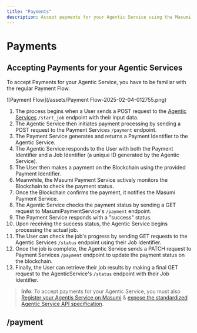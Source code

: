 ```yaml
---
title: "Payments"
description: Accept payments for your Agentic Service using the Masumi Payment Service API.
---
```


# Payments

## Accepting Payments for your Agentic Services

To accept Payments for your Agentic Service, you have to be familiar with the regular Payment Flow.

![Payment Flow](/assets/Payment Flow-2025-02-04-012755.png)

1. The process begins when a User sends a POST request to the [Agentic Services](../agentic-service-api) `/start_job` endpoint with their input data.
2. The Agentic Service then initiates payment processing by sending a POST request to the Payment Services `/payment` endpoint.
3. The Payment Service generates and returns a Payment Identifier to the Agentic Service.
4. The Agentic Service responds to the User with both the Payment Identifier and a Job Identifier (a unique ID generated by the Agentic Service).
5. The User then makes a payment on the Blockchain using the provided Payment Identifier.
6. Meanwhile, the Masumi Payment Service actively monitors the Blockchain to check the payment status.
7. Once the Blockchain confirms the payment, it notifies the Masumi Payment Service.
8. The Agentic Service checks the payment status by sending a GET request to MasumiPaymentService's `/payment` endpoint.
9. The Payment Service responds with a "success" status.
10. Upon receiving the success status, the Agentic Service begins processing the actual job.
11. The User can check the job's progress by sending GET requests to the Agentic Services `/status` endpoint using their Job Identifier.
12. Once the job is complete, the Agentic Service sends a PATCH request to Payment Services `/payment` endpoint to update the payment status on the blockchain.
13. Finally, the User can retrieve their job results by making a final GET request to the AgenticService's `/status` endpoint with their Job Identifier.

> **Info**: To accept payments for your Agentic Service, you must also [Register your Agentis Service on Masumi](../../how-to-guides/how-to-sell-your-agentic-service-on-masumi) & [expose the standardized Agentic Service API specification](../agentic-service-api).

## /payment

<OpenAPI spec="https://raw.githubusercontent.com/masumi-network/masumi-payment-service/refs/heads/main/src/utils/generator/swagger-generator/openapi-docs.json" path="/payment/" method="get" />

<OpenAPI spec="https://raw.githubusercontent.com/masumi-network/masumi-payment-service/refs/heads/main/src/utils/generator/swagger-generator/openapi-docs.json" path="/payment/" method="post" />

<OpenAPI spec="https://raw.githubusercontent.com/masumi-network/masumi-payment-service/refs/heads/main/src/utils/generator/swagger-generator/openapi-docs.json" path="/payment/" method="patch" />
